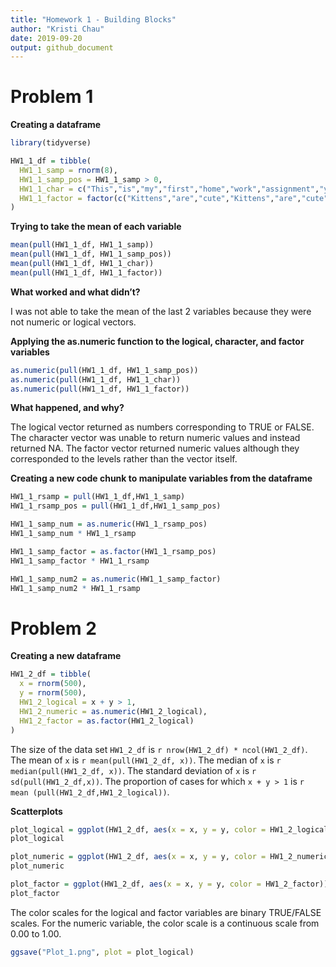 ```yaml
---
title: "Homework 1 - Building Blocks"
author: "Kristi Chau"
date: 2019-09-20
output: github_document
---
```


# Problem 1

**Creating a dataframe**

```r
library(tidyverse)

HW1_1_df = tibble(
  HW1_1_samp = rnorm(8),
  HW1_1_samp_pos = HW1_1_samp > 0,
  HW1_1_char = c("This","is","my","first","home","work","assignment","yay"),
  HW1_1_factor = factor(c("Kittens","are","cute","Kittens","are","cute","are","cute")),
)
```

**Trying to take the mean of each variable**

```r
mean(pull(HW1_1_df, HW1_1_samp))
mean(pull(HW1_1_df, HW1_1_samp_pos))
mean(pull(HW1_1_df, HW1_1_char))
mean(pull(HW1_1_df, HW1_1_factor))
```

**What worked and what didn’t?**

I was not able to take the mean of the last 2 variables because they were not numeric or logical vectors. 

**Applying the as.numeric function to the logical, character, and factor variables**

```r
as.numeric(pull(HW1_1_df, HW1_1_samp_pos))
as.numeric(pull(HW1_1_df, HW1_1_char))
as.numeric(pull(HW1_1_df, HW1_1_factor))
```

**What happened, and why?**

The logical vector returned as numbers corresponding to TRUE or FALSE. The character vector was unable to return numeric values and instead returned NA. The factor vector returned numeric values although they corresponded to the levels rather than the vector itself.

**Creating a new code chunk to manipulate variables from the dataframe**

```r
HW1_1_rsamp = pull(HW1_1_df,HW1_1_samp)
HW1_1_rsamp_pos = pull(HW1_1_df,HW1_1_samp_pos)

HW1_1_samp_num = as.numeric(HW1_1_rsamp_pos)
HW1_1_samp_num * HW1_1_rsamp

HW1_1_samp_factor = as.factor(HW1_1_rsamp_pos)
HW1_1_samp_factor * HW1_1_rsamp

HW1_1_samp_num2 = as.numeric(HW1_1_samp_factor)
HW1_1_samp_num2 * HW1_1_rsamp
```

# Problem 2

**Creating a new dataframe**

```r
HW1_2_df = tibble(
  x = rnorm(500),
  y = rnorm(500),
  HW1_2_logical = x + y > 1,
  HW1_2_numeric = as.numeric(HW1_2_logical),
  HW1_2_factor = as.factor(HW1_2_logical)
)
```

The size of the data set `HW1_2_df` is `r nrow(HW1_2_df) * ncol(HW1_2_df)`. The mean of `x` is `r mean(pull(HW1_2_df, x))`. The median of `x` is `r median(pull(HW1_2_df, x))`. The standard deviation of `x` is `r sd(pull(HW1_2_df,x))`. The proportion of cases for which `x + y > 1` is `r mean (pull(HW1_2_df,HW1_2_logical))`.

**Scatterplots**

```r
plot_logical = ggplot(HW1_2_df, aes(x = x, y = y, color = HW1_2_logical)) + geom_point()
plot_logical
```

```r
plot_numeric = ggplot(HW1_2_df, aes(x = x, y = y, color = HW1_2_numeric)) + geom_point()
plot_numeric
```

```r
plot_factor = ggplot(HW1_2_df, aes(x = x, y = y, color = HW1_2_factor)) + geom_point()
plot_factor
```

The color scales for the logical and factor variables are binary TRUE/FALSE scales. For the numeric variable, the color scale is a continuous scale from 0.00 to 1.00.

```r
ggsave("Plot_1.png", plot = plot_logical)
```